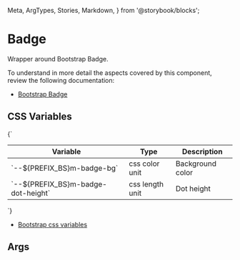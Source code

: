   Meta,
  ArgTypes,
  Stories,
  Markdown,
} from '@storybook/blocks';


# Badge

Wrapper around Bootstrap Badge.

To understand in more detail the aspects covered by this component, review the following documentation:

+ [Bootstrap Badge](https://getbootstrap.com/docs/5.3/components/badge/)

## CSS Variables
<Markdown>
  {`

  | Variable                                  | Type            | Description                   |
  |-------------------------------------------|-----------------|-------------------------------|
  | \`--${PREFIX_BS}m-badge-bg\`              | css color unit  | Background color              |
  | \`--${PREFIX_BS}m-badge-dot-height\`      | css length unit | Dot height                    |

  `}
</Markdown>

+ [Bootstrap css variables](https://getbootstrap.com/docs/5.3/components/badge/#css)

## Args
<Meta of={MBadgeStories} />

<ArgTypes of={MBadgeStories} />

<Stories />


